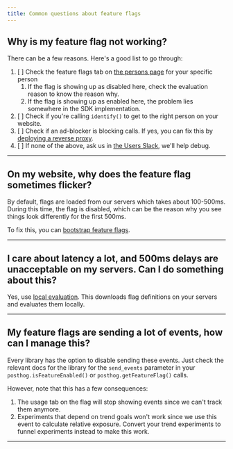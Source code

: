 ```yaml
---
title: Common questions about feature flags
---
```


## Why is my feature flag not working?

There can be a few reasons. Here's a good list to go through:

1. [ ] Check the feature flags tab on [the persons page](https://app.posthog.com/persons) for your specific person
    1. If the flag is showing up as disabled here, check the evaluation reason to know the reason why.
    2. If the flag is showing up as enabled here, the problem lies somewhere in the SDK implementation.
2. [ ] Check if you're calling `identify()` to get to the right person on your website.
3. [ ] Check if an ad-blocker is blocking calls. If yes, you can fix this by [deploying a reverse proxy](/docs/advanced/proxy).
4. [ ] If none of the above, ask us in [the Users Slack](https://posthog.com/slack), we'll help debug.


---


## On my website, why does the feature flag sometimes flicker?

By default, flags are loaded from our servers which takes about 100-500ms. During this time, the flag is disabled, which can be the reason why you see things look differently for the first 500ms.

To fix this, you can [bootstrap feature flags](/docs/feature-flags/bootstrapping-and-local-evaluation).

---

## I care about latency a lot, and 500ms delays are unacceptable on my servers. Can I do something about this?

Yes, use [local evaluation](/docs/feature-flags/bootstrapping-and-local-evaluation#server-side-local-evaluation). This downloads flag definitions on your servers and evaluates them locally.

---

## My feature flags are sending a lot of events, how can I manage this?

Every library has the option to disable sending these events. Just check the relevant docs for the library for the `send_events` parameter in your `posthog.isFeatureEnabled()` or `posthog.getFeatureFlag()` calls.

However, note that this has a few consequences:

1. The usage tab on the flag will stop showing events since we can't track them anymore.
2. Experiments that depend on trend goals won't work since we use this event to calculate relative exposure. Convert your trend experiments to funnel experiments instead to make this work.

---
